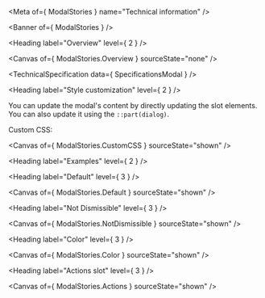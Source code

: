 
<Meta of={ ModalStories } name="Technical information" />

<Banner of={ ModalStories } />

<Heading label="Overview" level={ 2 } />

<Canvas of={ ModalStories.Overview } sourceState="none" />

<TechnicalSpecification data={ SpecificationsModal } />

<Heading label="Style customization" level={ 2 } />

You can update the modal's content by directly updating the slot elements. You can also update it using the `::part(dialog)`.

Custom CSS:

<Canvas of={ ModalStories.CustomCSS } sourceState="shown" />

<Heading label="Examples" level={ 2 } />

<Heading label="Default" level={ 3 } />

<Canvas of={ ModalStories.Default } sourceState="shown" />

<Heading label="Not Dismissible" level={ 3 } />

<Canvas of={ ModalStories.NotDismissible } sourceState="shown" />

<Heading label="Color" level={ 3 } />

<Canvas of={ ModalStories.Color } sourceState="shown" />

<Heading label="Actions slot" level={ 3 } />

<Canvas of={ ModalStories.Actions } sourceState="shown" />
